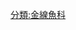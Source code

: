 {{Catnav|頁面分類|自然科学|……|动物|……|鱼类|……|金線魚科}}
{{Catnav|頁面分類|...|鲈形目|鱸亞目|金線魚科}}
{{Catmore}}

[[分類:金線魚科|分類:金線魚科]]